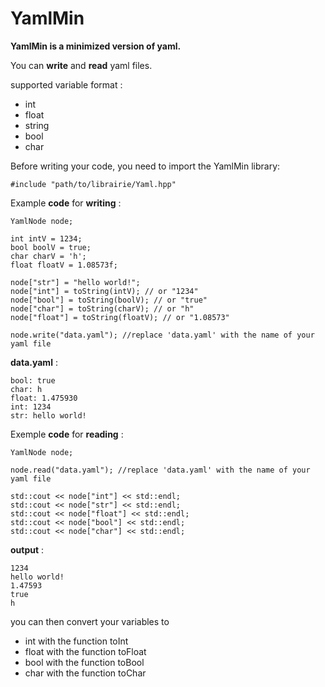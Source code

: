# YamlMin
**YamlMin is a minimized version of yaml.**

You can **write** and **read** yaml files.

supported variable format :
- int 
- float
- string
- bool
- char

Before writing your code, you need to import the YamlMin library:

	#include "path/to/librairie/Yaml.hpp"

Example **code** for **writing** :

	YamlNode node;

	int intV = 1234;
	bool boolV = true;
	char charV = 'h';
	float floatV = 1.08573f;

	node["str"] = "hello world!";
	node["int"] = toString(intV); // or "1234"
	node["bool"] = toString(boolV); // or "true"
	node["char"] = toString(charV); // or "h"
	node["float"] = toString(floatV); // or "1.08573"

	node.write("data.yaml"); //replace 'data.yaml' with the name of your yaml file

**data.yaml** :

	bool: true
	char: h
	float: 1.475930
	int: 1234
	str: hello world!

Exemple **code** for **reading** :

	YamlNode node;

	node.read("data.yaml"); //replace 'data.yaml' with the name of your yaml file

	std::cout << node["int"] << std::endl;
	std::cout << node["str"] << std::endl;
	std::cout << node["float"] << std::endl;
	std::cout << node["bool"] << std::endl;
	std::cout << node["char"] << std::endl;

**output** :
	
	1234
	hello world!
	1.47593
	true
	h

you can then convert your variables to 
- int with the function toInt
- float with the function toFloat 
- bool with the function toBool
- char with the function toChar